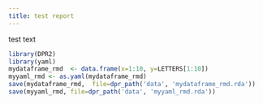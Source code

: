```yaml
---
title: test report
---
```

test text
```r
library(DPR2)
library(yaml)
mydataframe_rmd  <- data.frame(x=1:10, y=LETTERS[1:10])
myyaml_rmd <- as.yaml(mydataframe_rmd)
save(mydataframe_rmd,  file=dpr_path('data', 'mydataframe_rmd.rda'))
save(myyaml_rmd, file=dpr_path('data', 'myyaml_rmd.rda'))
```
